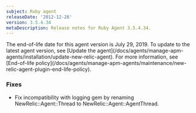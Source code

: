 ```yaml
---
subject: Ruby agent
releaseDate: '2012-12-26'
version: 3.5.4.34
metaDescription: Release notes for Ruby Agent 3.5.4.34.
---
```


<Callout variant="important">
  The end-of-life date for this agent version is July 29, 2019. To update to the latest agent version, see [Update the agent](/docs/agents/manage-apm-agents/installation/update-new-relic-agent). For more information, see [End-of-life policy](/docs/agents/manage-apm-agents/maintenance/new-relic-agent-plugin-end-life-policy).
</Callout>

### Fixes

* Fix incompatibility with logging gem by renaming NewRelic::Agent::Thread to NewRelic::Agent::AgentThread.
